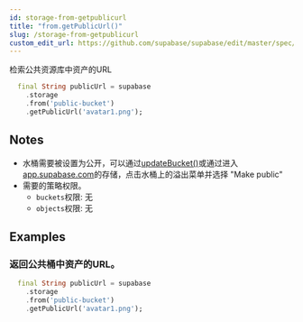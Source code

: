 ```yaml
---
id: storage-from-getpublicurl
title: "from.getPublicUrl()"
slug: /storage-from-getpublicurl
custom_edit_url: https://github.com/supabase/supabase/edit/master/spec/supabase_dart_v1.yml
---
```


检索公共资源库中资产的URL


```dart
  final String publicUrl = supabase
    .storage
    .from('public-bucket')
    .getPublicUrl('avatar1.png');
```






## Notes

- 水桶需要被设置为公开，可以通过[updateBucket()](/docs/reference/javascript/storag-updatebucket)或通过进入[app.supabase.com](https://app.supabase.com)的存储，点击水桶上的溢出菜单并选择 "Make public"
- 需要的策略权限。
  - `buckets`权限: 无 
  - `objects`权限: 无










## Examples

### 返回公共桶中资产的URL。



```dart
  final String publicUrl = supabase
    .storage
    .from('public-bucket')
    .getPublicUrl('avatar1.png');
```